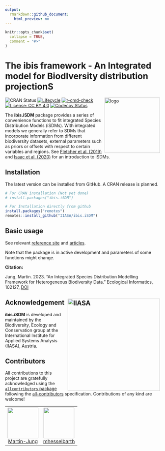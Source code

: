 ```yaml
---
output:
  rmarkdown::github_document:
    html_preview: no
---
```


<!-- README.md is generated from README.Rmd. Please use this file for any edits -->

```r
knitr::opts_chunk$set(
  collapse = TRUE,
  comment = "#>"
)
```

# The ibis framework - An **I**ntegrated model for **B**iod**I**versity distribution projection**S**

<img align="right" src="vignettes/figures/logo.png" alt="logo" width="180" height = "180">

<!-- https://shields.io/  For Badges later -->
<!-- badges: start -->
![CRAN Status](https://www.r-pkg.org/badges/version/ibis.iSDM)
[![Lifecycle](https://img.shields.io/badge/lifecycle-experimental-orange.svg)](https://lifecycle.r-lib.org/articles/stages.html#experimental)
[![r-cmd-check](https://github.com/iiasa/ibis.iSDM/actions/workflows/R-CMD-check.yaml/badge.svg)](https://github.com/iiasa/ibis.iSDM/actions/workflows/R-CMD-check.yaml)
[![License: CC BY 4.0](https://img.shields.io/badge/license-CC BY 4.0-blue.svg)](https://creativecommons.org/licenses/by/4.0/)
[![Codecov Status](https://codecov.io/gh/iiasa/ibis.iSDM/branch/master/graph/badge.svg)](https://app.codecov.io/gh/iiasa/ibis.iSDM?branch=master)
<!-- badges: end -->
  
The **ibis.iSDM** package provides a series of convenience functions to fit integrated Species Distribution Models (iSDMs). With integrated models we generally refer to SDMs that incorporate information from different biodiversity datasets, external parameters such as priors or offsets with respect to certain variables and regions. See [Fletcher et al. (2019)](https://esajournals.onlinelibrary.wiley.com/doi/abs/10.1002/ecy.2710) and [Isaac et al. (2020)](https://linkinghub.elsevier.com/retrieve/pii/S0169534719302551) for an introduction to iSDMs.

## Installation

The latest version can be installed from GitHub. A CRAN release is planned.

```r
# For CRAN installation (Not yet done)
# install.packages("ibis.iSDM")

# For Installation directly from github
install.packages("remotes")
remotes::install_github("IIASA/ibis.iSDM")
```

## Basic usage

See relevant [reference site](https://iiasa.github.io/ibis.iSDM/) and [articles](https://iiasa.github.io/ibis.iSDM/articles/01_train_simple_model.html).

Note that the package is in active development and parameters of some functions might change.

**Citation:**

Jung, Martin. 2023. “An Integrated Species Distribution Modelling Framework for Heterogeneous Biodiversity Data.” Ecological Informatics, 102127, [DOI](https://doi.org/10.1016/j.ecoinf.2023.102127)


## Acknowledgement <a href="https://iiasa.ac.at"><img src="vignettes/figures/IIASA-50_blue.png" alt="IIASA" align="right" width="300"/></a>

**ibis.iSDM** is developed and maintained by the Biodiversity, Ecology and Conservation group at the International Institute for Applied Systems Analysis (IIASA), Austria.

## Contributors

<!-- ALL-CONTRIBUTORS-LIST:START - Do not remove or modify this section -->
<!-- prettier-ignore-start -->
<!-- markdownlint-disable -->

All contributions to this project are gratefully acknowledged using the [`allcontributors` package](https://github.com/ropenscilabs/allcontributors) following the [all-contributors](https://allcontributors.org) specification. Contributions of any kind are welcome!

<table>

<tr>
<td align="center">
<a href="https://github.com/Martin-Jung">
<img src="https://avatars.githubusercontent.com/u/3788377?v=4" width="100px;" alt=""/>
</a><br>
<a href="https://github.com/iiasa/ibis.iSDM/commits?author=Martin-Jung">Martin-Jung</a>
</td>
<td align="center">
<a href="https://github.com/mhesselbarth">
<img src="https://avatars.githubusercontent.com/u/29225293?v=4" width="100px;" alt=""/>
</a><br>
<a href="https://github.com/iiasa/ibis.iSDM/commits?author=mhesselbarth">mhesselbarth</a>
</td>
</tr>

</table>

<!-- markdownlint-enable -->
<!-- prettier-ignore-end -->
<!-- ALL-CONTRIBUTORS-LIST:END -->

